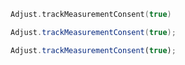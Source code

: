 <Tabs>
<Tab title="Kotlin" sync="kotlin">

```kotlin
Adjust.trackMeasurementConsent(true)
```

</Tab>

<Tab title="Java" sync="java" >

```java
Adjust.trackMeasurementConsent(true);
```

</Tab>

<Tab title="Javascript" sync="js" >

```js
Adjust.trackMeasurementConsent(true);
```

</Tab>
</Tabs>
